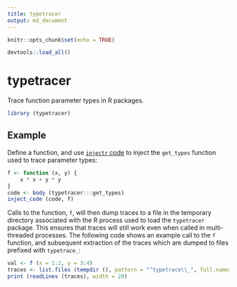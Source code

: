 ```yaml
---
title: typetracer
output: md_document
---
```


```r
knitr::opts_chunk$set(echo = TRUE)
```

```r
devtools::load_all()
```

# typetracer

Trace function parameter types in R packages.

```r
library (typetracer)
```


## Example

Define a function, and use [`injectr` code](https://github.com/PRL-PRG) to
inject the `get_types` function used to trace parameter types:

```r
f <- function (x, y) {
    x * x + y * y
}
code <- body (typetracer:::get_types)
inject_code (code, f)
```

Calls to the function, `f`, will then dump traces to a file in the temporary
directory associated with the R process used to load the `typetracer` package.
This ensures that traces will still work even when called in multi-threaded
processes. The following code shows an example call to the `f` function, and
subsequent extraction of the traces which are dumped to files prefixed with
`typetrace_`:

```r
val <- f (x = 1:2, y = 3:4)
traces <- list.files (tempdir (), pattern = "^typetrace\\_", full.names = TRUE)
print (readLines (traces), width = 20)
```
